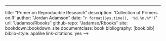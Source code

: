 ---
title: "Primer on Reproducible Research"
description: 'Collection of Primers on R'
author: "Jordan Adamson"
date: "`r format(Sys.time(), '%d.%m.%Y')`"
url: "Jadamso/Rbooks"
github-repo: "Jadamso/Rbooks"
site: bookdown::bookdown_site
documentclass: book
bibliography: [book.bib]
biblio-style: apalike
link-citations: yes
-->


<!--
## To Create Template: bookdown::create_gitbook('index.Rmd')
## To Render: bookdown::render_book('index.Rmd')
-->


